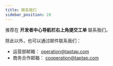 ```yaml
---
title: 联系我们
sidebar_position: 19
---
```


推荐在 **开发者中心导航栏右上角提交工单** 联系我们。

除此以外，也可以通过邮件联系我们：

- 运营部邮箱： <operation@taptap.com>
- 商务合作邮箱： <cooperation@taptap.com>
